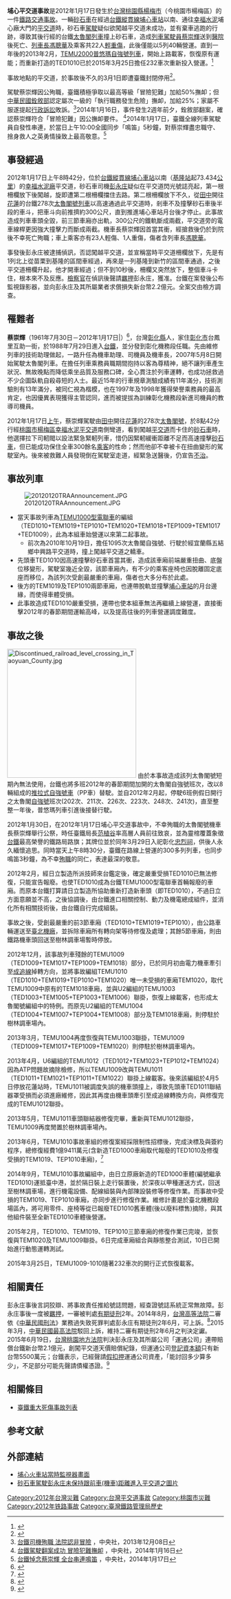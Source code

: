 {{NoteUTC+8}}
{{noteTA|G1=Railway}}
{{Infobox rail accident
| title            = 埔心平交道事故
| boxwidth         = 
| image            = TED1010-103.JPG
| caption          = 
| date             = 2012年1月17日
| time             = 上午8點20分
| location         = [[桃園市|桃園縣]][[楊梅區|楊梅市]]（今桃園市楊梅區）
| location-dist    = 
| location-dist-mi = 
| location-dir     = 
| location-city    = 
| coordinates      = {{coord|24|55|01.50|N|121|10|52.11|E|type:event|display=inline,title}}
| country          = {{ROC-TW}}
| line             = [[縱貫線_(北段)|縱貫線]]
| operator         = [[臺灣鐵路管理局|臺灣鐵路管理局]]
| type             = [[車禍|車禍]]
| cause            = 砂石車闖越[[平交道|平交道]]
| trains           = [[台鐵TEMU1000型電聯車|台鐵TEMU1000型電聯車]]（編組：TEMU1009+1010）
| pax              = 
| deaths           = 1（列車駕駛-機車長[[蔡崇輝|蔡崇輝]]）
| injuries         = 23
| damage           = 列車車頭全毀<br>前三節車廂出軌<br>鐵軌遭扯斷<br>電車線桿斷成兩截<br>TED1010報廢（已於2015年另購車廂修復並繼續使用於太魯閣號）<br>損失估計[[新台幣|新台幣]]2.2億元{{r|loss}}
| map              = 
| map_name         = 
| map_state        = 
}}

'''埔心平交道事故'''是2012年1月17日發生於[[台灣|台灣]][[桃園市|桃園縣]][[楊梅區|楊梅市]]（今桃園市楊梅區）的一件[[鐵路|鐵路]][[交通事故|交通事故]]。一輛[[砂石車|砂石車]]在經過[[臺灣鐵路管理局|台鐵]][[縱貫線_(北段)|縱貫線]][[埔心車站|埔心車站]]以南、通往[[幸福水泥|幸福水泥]]埔心廠大門的[[平交道|平交道]]時，砂石車[[駕駛|駕駛]]疑似欲闖越平交道未成功，並有棄車逃跑的行跡，導致其後行經的台鐵[[太魯閣列車|太魯閣列車]]撞上砂石車，造成[[列車駕駛員|列車駕駛員]][[蔡崇輝|蔡崇輝]]送到[[醫院|醫院]]後死亡、[[列車長|列車長]][[馮聰華|馮聰華]]及乘客共22人[[創傷|輕重傷]]，此後僅能以5列40輛營運{{r|臺鐵新聞稿}}。直到一年後的2013年2月，[[TEMU2000|TEMU2000]][[普悠瑪列車|普悠瑪自強號列車]]，開始上路載客，恢復原有運能；而重新打造的TED1010已於2015年3月25日擔任232車次重新投入營運。<ref>{{cite web |url=http://news.rti.org.tw/news/detail/?recordId=170607 |title=存档副本 |accessdate=2015年2月19日 |deadurl=yes |archiveurl=https://web.archive.org/web/20150219140904/http://news.rti.org.tw/news/detail/?recordId=170607 |archivedate=2015年2月19日 |df= }}</ref>

事故地點的平交道，於事故後不久的3月1日即遭臺鐵封閉停用<ref>{{cite news|url=http://www.libertytimes.com.tw/2012/new/feb/4/today-life5.htm|title=幸福水泥平交道 3月封閉|publisher=[[自由時報|自由時報]]|date=2012-02-04|deadurl=yes|archiveurl=https://web.archive.org/web/20130924013739/http://www.libertytimes.com.tw/2012/new/feb/4/today-life5.htm|archivedate=2013-09-24|accessdate=2013-08-29}}</ref>。

駕駛蔡崇輝因公殉職，臺鐵積極爭取以最高等級「冒險犯難」加給50%撫卹；但[[中華民國銓敘部|中華民國銓敘部]]認定屬次一級的「執行職務發生危險」撫卹，加給25%；家屬不服遂提起[[行政訴訟|行政訴訟]]敗訴。<ref>[http://www.cna.com.tw/news/firstnews/201312080025-1.aspx 台鐵司機殉職 法院認非冒險] {{Wayback|url=http://www.cna.com.tw/news/firstnews/201312080025-1.aspx |date=20160304124531 }}，中央社，2013年12月08日</ref>2014年1月16日，事件發生2週年前夕，銓敘部翻案，確認蔡崇輝符合「冒險犯難」因公撫卹要件。
<ref>[http://www.cna.com.tw/news/firstnews/201401160010-1.aspx 台鐵駕駛翻案成功 冒險犯難撫卹] {{Wayback|url=http://www.cna.com.tw/news/firstnews/201401160010-1.aspx |date=20160304121517 }}，中央社，2014年1月16日</ref>2014年1月17日，臺鐵全線列車駕駛員自發性串連，於當日上午10:00全國同步「鳴笛」5秒鐘，對蔡崇輝盡忠職守、捨身救人之英勇情操致上最高敬意。<ref>[http://www.cna.com.tw/news/firstnews/201401170013-1.aspx 台鐵悼念蔡崇輝 全台串連鳴笛] {{Wayback|url=http://www.cna.com.tw/news/firstnews/201401170013-1.aspx |date=20160304125105 }}，中央社，2014年1月17日</ref>

== 事發經過 ==
2012年1月17日上午8時42分，位於[[臺灣鐵路管理局|台鐵]][[縱貫線_(北段)|縱貫線]][[埔心車站|埔心車站]]以南（[[基隆車站|基隆站]]起73.434[[公里|公里]]）的[[幸福水泥|幸福水泥廠]]平交道，砂石車司機[[彭永庄|彭永庄]]疑似在平交道閃光號誌亮起，第一根柵欄放下後闖越，旋即遭第二根柵欄擋住去路。第二根柵欄放下不久，從[[田中車站|田中]]開往[[花蓮車站|花蓮]]的台鐵278次[[太魯閣號|太魯閣號列車]]以高速通過此平交道時，剎車不及撞擊砂石車後半段的車斗，把車斗向前推擠約300公尺，直到推進埔心車站月台後才停止。此事故造成列車車頭全毀，前三節車廂亦出軌，300公尺的鐵軌斷成兩截，平交道旁的電車線桿更因強大撞擊力而斷成兩截。機車長蔡崇輝因首當其衝，經搶救後仍於到院後不幸死亡殉職；車上乘客亦有23人輕傷、1人重傷，傷者含列車長[[馮聰華|馮聰華]]。

事發後彭永庄被逮捕偵訊，否認闖越平交道，並宣稱當時平交道柵欄放下，先是有1列北上從苗栗到基隆的區間車經過，再來是一列基隆到新竹的區間車通過，之後平交道柵欄升起，他才開車經過；但不到10秒後，柵欄又突然放下，整個車斗卡住，根本來不及反應{{r|pchome}}。[[檢察官|檢察官]]在偵訊後聲請[[羈押|羈押]]彭永庄，獲准。台鐵在案發後公布監視錄影器，並向彭永庄及其所屬業者求償損失新台幣2.2億元。全案交由檢方調查{{r|loss}}。

==罹難者==
'''蔡崇輝'''（1961年7月30日－2012年1月17日|）<ref>{{cite news |author=張哲偉 |last= |first= |date=2012-01-18 |title=「最優秀司機」蔡崇輝殉職　家屬心痛 |url=https://news.tvbs.com.tw/local/6261 |newspaper=TVBS |location=彰化 |accessdate=2021-04-15 |archive-date=2021-04-16 |archive-url=https://web.archive.org/web/20210416115749/https://news.tvbs.com.tw/local/6261 }}</ref>，台灣[[彰化縣|彰化縣]]人，家住[[彰化市|彰化市]]台鳳里互助一街{{r|ltn}}，於1988年7月29日進入[[臺灣鐵路管理局|台鐵]]，並分發到彰化機務段任職。先由維修列車的技術助理做起，一路升任為機車助理、司機員及機車長，2007年5月8日開始駕駛太魯閣列車。在擔任列車乘務員職期間抱持以客為尊精神，絕不讓列車產生狀況、無故晚點而降低乘坐品質及服務口碑，全心貫注於列車運轉，也成功拯救過不少企圖臥軌自殺尋短的人士。最近15年的行車規章測驗成績有11年滿分，技術測驗則有13年滿分，被同仁視為楷模，也在1997年及1998年獲得榮譽乘務員的最高肯定，也因優異表現獲得主管認同，進而被提拔為訓練彰化機務段新進司機員的教導司機員。

2012年1月17日[[上午|上午]]，蔡崇輝駕駛由[[田中車站|田中]]開往[[花蓮車站|花蓮]]的278次[[太魯閣號|太魯閣號]]，於8點42分行經[[桃園市|桃園市]][[楊梅區|楊梅區]][[幸福水泥|幸福水泥]][[平交道|平交道]]南側彎道，看到闖越[[平交道|平交道]]而卡住的[[砂石車|砂石車]]時，他選擇拉下司軔閥以設法緊急緊軔列車，惜仍因緊軔緩衝距離不足而高速撞擊[[砂石車|砂石車]]，但已能成功保住全車300餘名[[乘客|乘客]]的性命；然而他卻不幸被卡在扭曲變形的駕駛室內。後來被救難人員發現倒在駕駛室走道，經緊急送醫後，仍宣告[[死亡|不治]]。

== 事故列車 ==
[[File:20120120TRAAnnouncement.JPG|thumb]]

*當天事故列車為[[台鐵TEMU1000型電聯車|TEMU1000型電聯車]]的編組（TED1010+TEM1019+TEP1010+TEM1020+TEM1018+TEP1009+TEM1017+TED1009），此為本組車始營運以來第二起事故。
**前次為2010年10月19日，擔任1095次太魯閣自強號、行駛於經宜蘭縣五結鄉中興路平交道時，撞上闖越平交道之轎車。
*先頭車TED1010因高速撞擊砂石車首當其衝，造成該車廂前端嚴重扭曲、底盤位移變形，駕駛室幾近全毀，該節車廂內，有不少的乘客座椅也因脫離固定底座而移位，為該列次受創最嚴重的車廂，傷者也大多分布於此處。
*後方的TEM1019及TEP1010兩節車廂，也連帶脫軌並撞擊[[埔心車站|埔心車站]]的月台邊緣，而使得車體受損。
*此事故造成TED1010嚴重受損，連帶也使本組車無法再繼續上線營運，直接衝擊2012年的春節期間運輸高峰，以及提高往後的列車營運調度難度。

== 事故之後 ==
[[File:Discontinued_railroad_level_crossing_in_Taoyuan_County.jpg|300px]]
由於本事故造成該列太魯閣號短期內無法使用，台鐵也將多班2012年的春節期間加開的太魯閣自強號班次，改以8輛組成的[[E1000型推拉式電車|推拉式自強號車]]（PP車）替駛。並自2012年2月起，停駛6班例假日開行之太魯閣[[自強號列車|自強號]]班次(202次、211次、226次、223次、248次、241次)，直至整整一年後，普悠瑪列車引進後接替行駛。

2012年1月30日，在2012年1月17日埔心平交道事故中，不幸殉職的太魯閣號機車長蔡崇輝舉行公祭，時任臺鐵局長[[范植谷|范植谷]]率高層人員前往致哀，並為靈棺覆蓋象徵[[台鐵|台鐵]]最高榮譽的鐵路局路旗；其牌位並於同年3月29日入祀彰化[[忠烈祠|忠烈祠]]，供後人永久緬懷追思{{r|奇摩新聞}}。同時當天上午8時30分，臺鐵在路線上營運的300多列列車，也同步鳴笛3秒鐘，為不幸[[殉職|殉職]]的同仁，表達最深的敬意{{r|閻大富}}。

2012年2月，經日立製造所派技師來台鑑定後，確定嚴重受損TED1010已無法修復，只能宣告報廢。也使TED1010成為台鐵TEMU1000型電聯車首輛報廢的車廂。而原本台鐵打算請日立製造所協助重新打造新車頭（即TED1010），不過日立方面意願並不高，之後協調後，由台鐵進口相關控制、動力及機電總成組件，並消化所有相關技術後，由台鐵自行完成組裝。

事故之後，受創最嚴重的前3節車廂（TED1010+TEM1019+TEP1010），由公路車輛運送至[[臺北機廠|臺北機廠]]，並拆除車廂所有轉向架等待修復及處理；其餘5節車廂，則由鐵路機車頭回送至樹林調車場暫時停放。

2012年12月，該事故列車殘餘的TEMU1009（TED1009+TEM1017+TEP1009+TEM1018）部分，已於同月初由電力機車牽引至[[成追線|成追線]]掉轉方向，並將事故編組TEMU1010（TED1010+TEM1019+TEP1010+TEM1020）唯一未受損的車廂TEM1020，取代TEMU1009中原有的TEM1018車廂，並與U2編組的TEMU1003（TED1003+TEM1005+TEP1003+TEM1006）聯掛，恢復上線載客，也形成太魯閣號編組中的特例。而原先U2編組的TEMU1004（TED1004+TEM1007+TEP1004+TEM1008）部分及TEM1018車廂，則停駐於樹林調車場內。

2013年3月，TEMU1004再度恢復與TEMU1003聯掛，TEMU1009（TED1009+TEM1017+TEP1009+TEM1020）則停駐於樹林調車場內。

2013年4月，U6編組的TEMU1012（TED1012+TEM1023+TEP1012+TEM1024）因為ATP問題故摘除檢修，所以TEMU1009改與TEMU1011（TED1011+TEM1021+TEP1011+TEM1022）聯掛上線載客。後來該編組於4月5日停放花蓮站時，TEMU1011被調度失誤的機車頭撞上，導致先頭車TED1011聯結器罩受損而必須進廠維修，因此其再度由機車頭牽引至成追線轉換方向，與修復完成的TEMU1012聯掛。

2013年5月，TEMU1011車頭聯結器修復完畢，重新與TEMU1012聯掛，TEMU1009再度閒置於樹林調車場內。

2013年6月，TEMU1010事故車組的修復案經採限制性招標後，完成決標及與簽約程序，總修復經費1億9411萬元(含新造TED1000車廂取代報廢的TED1010及修復受損的TEM1019、TEP1010車廂)，<ref>{{cite web |url=http://web.pcc.gov.tw/tps/main/pms/tps/atm/atmHistoryAction.do?method=review&pkPmsMainHist=56836069&pkPmsMain=50996053&awardNoticeDateOrgn=102%2F05%2F29 |title=埔心事故太魯閣電聯車修復案 決標公告 |publisher=政府電子採購網 |date=2013-05-29 |accessdate=2013-05-29 |language=中文 |archive-date=2022-05-12 |archive-url=https://web.archive.org/web/20220512001934/http://web.pcc.gov.tw/tps/main/pms/tps/atm/atmHistoryAction.do?method=review&pkPmsMainHist=56836069&pkPmsMain=50996053&awardNoticeDateOrgn=102%2F05%2F29 }}</ref>

2014年9月，TEMU1010事故編組中，由日立原廠新造的TED1000車體(編號繼承TED1010)運抵臺中港，並於隔日裝上走行裝置後，於深夜以甲種運送方式，回送至樹林調車場，進行機電設備、配線組裝與內部陳設裝修等修復作業。而事故中受損的TEM1019、TEP1010車廂，亦同步進行修復作業。維修計畫是於臺北機務段場區內，將可用零件、座椅等從已報廢TED1010舊車體(後以廢料標售)摘除，與其他組件裝至全新TED1010車體後營運。

2015年2月，TED1010、TEM1019、TEP1010三節車廂的修復作業已完竣，並恢復與TEM1020及TEMU1009聯掛。6日完成車廂組合與靜態整合測試，10日已開始進行動態運轉測試。

2015年3月25日，TEMU1009-1010隨著232車次的開行正式恢復載客。

== 相關責任 ==
彭永庄事後言詞狡辯、將事故責任推給號誌問題，經查證號誌系統正常無故障。彭永庄事後一度被[[羈押|羈押]]，一審被判處[[有期徒刑|有期徒刑]]2年。2014年8月，[[台灣高等法院|台灣高等法院]]二審依《[[中華民國刑法|中華民國刑法]]》業務過失致死罪判處彭永庄有期徒刑2年6月，可上訴。<ref>{{cite news|url=http://www.appledaily.com.tw/realtimenews/article/new/20140818/453882/|title=闖平交道釀1死26傷　釀禍司機二審重判|date=2014-08-18|publisher=[[苹果日报_(台湾)|苹果日报]]蘋果即時|accessdate=2015-01-26|archive-date=2016-03-04|archive-url=https://web.archive.org/web/20160304211933/http://www.appledaily.com.tw/realtimenews/article/new/20140818/453882/|dead-url=no}}</ref>2015年3月，[[中華民國最高法院|中華民國最高法院]]駁回上訴，維持二審有期徒刑2年6月之判決定讞。2015年6月19日，[[台灣桃園地方法院|台灣桃園地方法院]]判決彭永庄及其所屬公司「運通公司」連帶賠償台鐵新台幣2.1億元，創闖平交道天價賠償紀錄，但運通公司[[登記資本額|登記資本額]]只有新台幣5500萬元；台鐵表示，已經聲請[[假扣押|假扣押]]運通公司資產，「能討回多少算多少」，不足部分可能先聲請債權憑證。<ref>{{cite news|url=http://www.appledaily.com.tw/realtimenews/article/local/20150620/632388/|title=男撞太魯閣判賠2.1億 賣掉公司也不夠|date=2015-06-20|publisher=[[苹果日报_(台湾)|苹果日报]]蘋果即時|accessdate=2015-06-20|archive-date=2016-03-04|archive-url=https://web.archive.org/web/20160304125710/http://www.appledaily.com.tw/realtimenews/article/local/20150620/632388/|dead-url=no}}</ref>

== 相關條目 ==
* [[臺鐵重大死傷事故列表|臺鐵重大死傷事故列表]]

== 参考文献 ==
{{Wikisource|臺北高等行政法院102年度訴字第163號判決}}
{{Reflist|refs=

<ref name="loss">{{cite news |url = http://www.nownews.com/2012/01/18/11490-2777578.htm |title = 太魯閣號受重創　台鐵求償2.2億 |author =  |publisher = NOWnews 今日新聞網 |accessdate = 2012-01-30 |language = zh-tw |date = 2012-01-18 |archive-date = 2012-02-26 |archive-url = https://web.archive.org/web/20120226060936/http://www.nownews.com/2012/01/18/11490-2777578.htm |dead-url = no }}</ref>

<ref name="臺鐵新聞稿">{{cite web |url = http://www.railway.gov.tw/tw/news_Detail.aspx?SN=3977&NewsType=0 |title = 埔心－楊梅站間幸福水泥平交道事故說明11時發 |author = 秘書室 |publisher = 交通部臺灣鐵路管理局 |accessdate = 2012-01-30 |language = zh-tw |date = 2012-01-17 |archive-url = https://web.archive.org/web/20131020023603/http://www.railway.gov.tw/tw/news_Detail.aspx?SN=3977&NewsType=0 |archive-date = 2013-10-20 |dead-url = yes }}</ref>

<ref name="pchome">{{cite news |url = http://news.pchome.com.tw/society/tvbs/20120117/index-13267949548591539002.html |title = 否認闖平交道！　肇事駕駛「消失」1小時 |author =  |publisher = PChome新聞 |accessdate = 2012-01-30 |language = zh-tw |date = 2012-01-17 |archive-date = 2012-01-20 |archive-url = https://web.archive.org/web/20120120052253/http://news.pchome.com.tw/society/tvbs/20120117/index-13267949548591539002.html |dead-url = no }}</ref>

<ref name="奇摩新聞">{{cite news |url = http://tw.news.yahoo.com/%E8%8B%B1%E5%8B%87%E9%A7%95%E9%A7%9B%E8%94%A1%E5%B4%87%E8%BC%9D-%E7%89%8C%E4%BD%8D%E5%85%A5%E5%BF%A0%E7%83%88%E7%A5%A0-122014922.html |title = 英勇駕駛蔡崇輝 牌位入忠烈祠 |author = 奇摩新聞 |publisher = 中廣新聞網 |accessdate = 2012-01-30 |language = zh-tw |date = 2012-01-30 |archive-date = 2019-12-03 |archive-url = https://web.archive.org/web/20191203120723/https://tw.news.yahoo.com/%E8%8B%B1%E5%8B%87%E9%A7%95%E9%A7%9B%E8%94%A1%E5%B4%87%E8%BC%9D-%E7%89%8C%E4%BD%8D%E5%85%A5%E5%BF%A0%E7%83%88%E7%A5%A0-122014922.html |dead-url = no }}</ref>

<ref name="閻大富">{{cite news |url = http://news.chinatimes.com/society/11050304/132012013000480.html |title = 致敬蔡崇輝 三百輛台鐵列車0830鳴笛 |author = 閻大富 |publisher = 中時電子報 |accessdate = 2012-01-30 |language = zh-tw |date = 2012-01-30 |deadurl = yes |archiveurl = https://web.archive.org/web/20120201105808/http://news.chinatimes.com/society/11050304/132012013000480.html |archivedate = 2012-02-01 }}</ref>

<ref name="ltn">{{cite news |url = http://news.ltn.com.tw/news/life/paper/555198/print |title = 鐵道搶通傷者出院 砂石車司機收押 |author = 余瑞仁、羅正明、湯世名 |publisher = NOWnews 自由時報 |accessdate = 2014-12-11 |language = zh-tw |date = 2012-01-19 |archive-date = 2019-12-02 |archive-url = https://web.archive.org/web/20191202095508/https://news.ltn.com.tw/news/life/paper/555198/print |dead-url = no }}</ref>
}}

== 外部連結 ==
*[http://www.youtube.com/watch?v=SZpaxF-aCeM 埔心火車站當時監視器畫面] {{Wayback|url=http://www.youtube.com/watch?v=SZpaxF-aCeM |date=20160415045950 }}
*[http://i.imgur.com/qB91e.png 砂石車駕駛彭永庄未保持跟前車(機車)距離進入平交道之圖片] {{Wayback|url=http://i.imgur.com/qB91e.png |date=20160304210219 }}
{{臺灣鐵道史}}
[[Category:2012年台灣災難|Category:2012年台灣災難]]
[[Category:台灣平交道事故|Category:台灣平交道事故]]
[[Category:桃園市災難|Category:桃園市災難]]
[[Category:2012年铁路事故|Category:2012年铁路事故]]
[[Category:臺灣鐵路管理局歷史|Category:臺灣鐵路管理局歷史]]